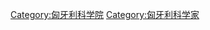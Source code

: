 {{Commonscat|Members of the Hungarian Academy of Sciences}}

[[Category:匈牙利科学院|Category:匈牙利科学院]]
[[Category:匈牙利科学家|Category:匈牙利科学家]]